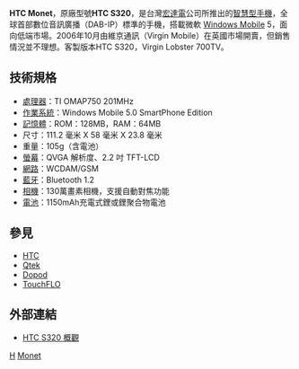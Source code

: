 {{noteTA
|G1=長度單位
}}

'''HTC Monet'''，原廠型號'''HTC S320'''，是台灣[[宏達電|宏達電]]公司所推出的[[智慧型手機|智慧型手機]]，全球首部數位音訊廣播（DAB-IP）標準的手機，搭載微軟 [[Windows_Mobile|Windows Mobile]] 5，面向低端市場。2006年10月由維京通訊（Virgin Mobile）在英國市場開賣，但銷售情況並不理想。客製版本HTC S320，Virgin Lobster 700TV。

== 技術規格 ==
*[[處理器|處理器]]：TI OMAP750 201MHz
*[[作業系統|作業系統]]：Windows Mobile 5.0 SmartPhone Edition
*[[記憶體|記憶體]]：ROM：128MB，RAM：64MB
*尺寸：111.2 毫米 X 58 毫米 X 23.8 毫米
*重量：105g（含電池）
*[[螢幕|螢幕]]：QVGA 解析度、2.2 吋 TFT-LCD 
*[[網路|網路]]：WCDAM/GSM
*[[藍牙|藍牙]]：Bluetooth 1.2
*[[相機|相機]]：130萬畫素相機，支援自動對焦功能
*[[電池|電池]]：1150mAh充電式鋰或鋰聚合物電池

== 參見 ==
*[[HTC|HTC]]
*[[Qtek|Qtek]]
*[[Dopod|Dopod]]
*[[TouchFLO|TouchFLO]]

== 外部連結 ==
*[https://web.archive.org/web/20080507195416/http://www.virginmobile.com/vm/viewProduct.do?productId=2FB72911-7FB8-4EA8-BCD1-574A390F8F4F HTC S320 概觀]

{{HTC Phones S Series}}

[[Category:智能手機|H]]
[[Category:宏達電手機|Monet]]